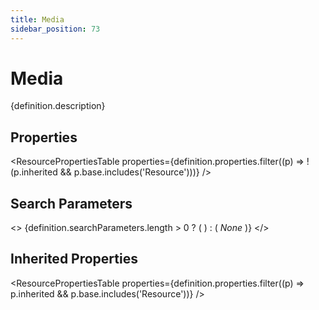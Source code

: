 ```yaml
---
title: Media
sidebar_position: 73
---
```



# Media

<p>{definition.description}</p>

## Properties

<ResourcePropertiesTable properties={definition.properties.filter((p) => !(p.inherited && p.base.includes('Resource')))} />

## Search Parameters

<>
  {definition.searchParameters.length > 0 ? (
    <SearchParamsTable searchParams={definition.searchParameters} />
  ) : (
    <em>None</em>
  )}
</>

## Inherited Properties

<ResourcePropertiesTable properties={definition.properties.filter((p) => p.inherited && p.base.includes('Resource'))} />


